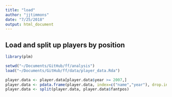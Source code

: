 ```yaml
---
title: "load"
author: "jjtimmons"
date: "7/25/2018"
output: html_document
---
```


## Load and split up players by position

```r
library(plm)

setwd("~/Documents/GitHub/ff/analysis")
load("~/Documents/GitHub/ff/data/player_data.Rda")

player.data <- player.data[player.data$year >= 2007,]
player.data <- pdata.frame(player.data, index=c("name","year"), drop.index=FALSE, row.names=TRUE)
player.data <- split(player.data, player.data$fantpos)

```

